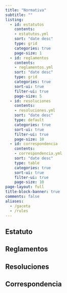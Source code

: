 ```yaml
---
title: "Normativa"
subtitle: ""
listing: 
  - id: estatutos
    contents: 
    - estatutos.yml
    sort: "date desc"
    type: grid
    categories: true
    page-size: 1
  - id: reglamentos
    contents: 
    - reglamentos.yml
    sort: "date desc"
    type: grid
    categories: true
    sort-ui: true
    filter-ui: true
    page-size: 5
  - id: resoluciones
    contents: 
    - resoluciones.yml
    sort: "date desc"
    type: default
    categories: true
    sort-ui: true
    filter-ui: true
    page-size: 10
  - id: correspondencia
    contents: 
    - correspondencia.yml
    sort: "date desc"
    type: table
    categories: true
    sort-ui: true
    filter-ui: true
    page-size: 10
page-layout: full
title-block-banner: true
comments: false
aliases:
  - /gaceta
  - /rules
---
```


## Estatuto

:::{#estatutos}
:::

## Reglamentos

:::{#reglamentos}
:::

## Resoluciones

:::{#resoluciones}
:::

## Correspondencia

:::{#correspondencia}
:::